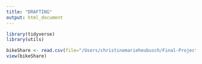 ```yaml
---
title: "DRAFTING"
output: html_document
---
```


```r
library(tidyverse)
library(utils)

bikeShare <- read.csv(file="/Users/christinemarieheubusch/Final-Project/Bike-Sharing-Dataset_day.csv")
view(bikeShare)
```
